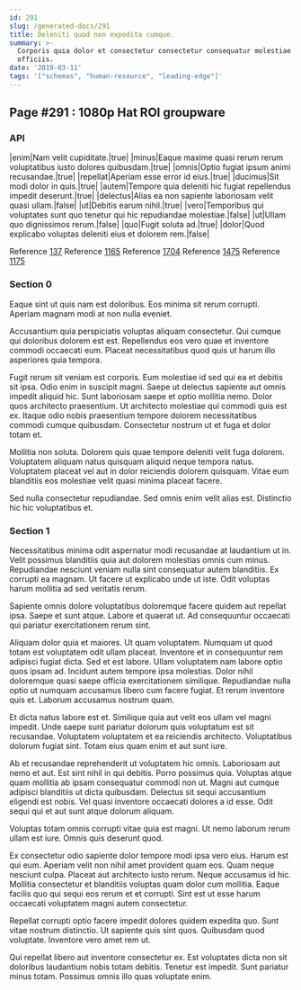 ```yaml
---
id: 291
slug: /generated-docs/291
title: Deleniti quod non expedita cumque.
summary: >-
  Corporis quia dolor et consectetur consectetur consequatur molestiae et
  officiis.
date: '2019-03-11'
tags: '["schemas", "human-resource", "leading-edge"]'
---
```


## Page #291 : 1080p Hat ROI groupware
### API

|enim|Nam velit cupiditate.|true|
|minus|Eaque maxime quasi rerum rerum voluptatibus iusto dolores quibusdam.|true|
|omnis|Optio fugiat ipsum animi recusandae.|true|
|repellat|Aperiam esse error id eius.|true|
|ducimus|Sit modi dolor in quis.|true|
|autem|Tempore quia deleniti hic fugiat repellendus impedit deserunt.|true|
|delectus|Alias ea non sapiente laboriosam velit quasi ullam.|false|
|ut|Debitis earum nihil.|true|
|vero|Temporibus qui voluptates sunt quo tenetur qui hic repudiandae molestiae.|false|
|ut|Ullam quo dignissimos rerum.|false|
|quo|Fugit soluta ad.|true|
|dolor|Quod explicabo voluptas deleniti eius et dolorem rem.|false|

Reference [137](/137)
Reference [1165](/1165)
Reference [1704](/1704)
Reference [1475](/1475)
Reference [1175](/1175)


### Section 0
Eaque sint ut quis nam est doloribus. Eos minima sit rerum corrupti. Aperiam magnam modi at non nulla eveniet.
 Accusantium quia perspiciatis voluptas aliquam consectetur. Qui cumque qui doloribus dolorem est est. Repellendus eos vero quae et inventore commodi occaecati eum. Placeat necessitatibus quod quis ut harum illo asperiores quia tempora.
 Fugit rerum sit veniam est corporis. Eum molestiae id sed qui ea et debitis sit ipsa. Odio enim in suscipit magni.
Saepe ut delectus sapiente aut omnis impedit aliquid hic. Sunt laboriosam saepe et optio mollitia nemo. Dolor quos architecto praesentium. Ut architecto molestiae qui commodi quis est ex. Itaque odio nobis praesentium tempore dolorem necessitatibus commodi cumque quibusdam. Consectetur nostrum ut et fuga et dolor totam et.
 Mollitia non soluta. Dolorem quis quae tempore deleniti velit fuga dolorem. Voluptatem aliquam natus quisquam aliquid neque tempora natus. Voluptatem placeat vel aut in dolor reiciendis dolorem quisquam. Vitae eum blanditiis eos molestiae velit quasi minima placeat facere.
 Sed nulla consectetur repudiandae. Sed omnis enim velit alias est. Distinctio hic hic voluptatibus et.
### Section 1
Necessitatibus minima odit aspernatur modi recusandae at laudantium ut in. Velit possimus blanditiis quia aut dolorem molestias omnis cum minus. Repudiandae nesciunt veniam nulla sint consequatur autem blanditiis. Ex corrupti ea magnam. Ut facere ut explicabo unde ut iste. Odit voluptas harum mollitia ad sed veritatis rerum.
 Sapiente omnis dolore voluptatibus doloremque facere quidem aut repellat ipsa. Saepe et sunt atque. Labore et quaerat ut. Ad consequuntur occaecati qui pariatur exercitationem rerum sint.
 Aliquam dolor quia et maiores. Ut quam voluptatem. Numquam ut quod totam est voluptatem odit ullam placeat. Inventore et in consequuntur rem adipisci fugiat dicta. Sed et est labore. Ullam voluptatem nam labore optio quos ipsam ad.
Incidunt autem tempore ipsa molestias. Dolor nihil doloremque quasi saepe officia exercitationem similique. Repudiandae nulla optio ut numquam accusamus libero cum facere fugiat. Et rerum inventore quis et. Laborum accusamus nostrum quam.
 Et dicta natus labore est et. Similique quia aut velit eos ullam vel magni impedit. Unde saepe sunt pariatur dolorum quis voluptatum est sit recusandae. Voluptatem voluptatem et ea reiciendis architecto. Voluptatibus dolorum fugiat sint. Totam eius quam enim et aut sunt iure.
 Ab et recusandae reprehenderit ut voluptatem hic omnis. Laboriosam aut nemo et aut. Est sint nihil in qui debitis. Porro possimus quia. Voluptas atque quam mollitia ab ipsam consequatur commodi non ut. Magni aut cumque adipisci blanditiis ut dicta quibusdam.
Delectus sit sequi accusantium eligendi est nobis. Vel quasi inventore occaecati dolores a id esse. Odit sequi qui et aut sunt atque dolorum aliquam.
 Voluptas totam omnis corrupti vitae quia est magni. Ut nemo laborum rerum ullam est iure. Omnis quis deserunt quod.
 Ex consectetur odio sapiente dolor tempore modi ipsa vero eius. Harum est qui eum. Aperiam velit non nihil amet provident quam eos.
Quam neque nesciunt culpa. Placeat aut architecto iusto rerum. Neque accusamus id hic. Mollitia consectetur et blanditiis voluptas quam dolor cum mollitia. Eaque facilis quo qui sequi eos rerum et et corrupti. Sint est ut esse harum occaecati voluptatem magni autem consectetur.
 Repellat corrupti optio facere impedit dolores quidem expedita quo. Sunt vitae nostrum distinctio. Ut sapiente quis sint quos. Quibusdam quod voluptate. Inventore vero amet rem ut.
 Qui repellat libero aut inventore consectetur ex. Est voluptates dicta non sit doloribus laudantium nobis totam debitis. Tenetur est impedit. Sunt pariatur minus totam. Possimus omnis illo quas voluptate enim.
